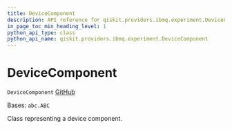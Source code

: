 ```yaml
---
title: DeviceComponent
description: API reference for qiskit.providers.ibmq.experiment.DeviceComponent
in_page_toc_min_heading_level: 1
python_api_type: class
python_api_name: qiskit.providers.ibmq.experiment.DeviceComponent
---
```


# DeviceComponent

<span id="qiskit.providers.ibmq.experiment.DeviceComponent" />

`DeviceComponent` [GitHub](https://github.com/qiskit/qiskit-ibmq-provider/tree/stable/0.17/qiskit/providers/ibmq/experiment/device_component.py "view source code")

Bases: `abc.ABC`

Class representing a device component.

